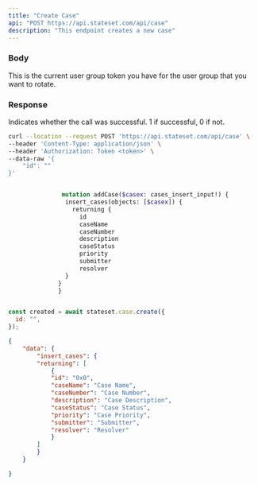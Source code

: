 ```yaml
---
title: "Create Case"
api: "POST https://api.stateset.com/api/case"
description: "This endpoint creates a new case"
---
```


### Body

<ParamField body="id" type="string">
  This is the current user group token you have for the user group that you want
  to rotate.
</ParamField>

### Response

<ResponseField name="success" type="number">
  Indicates whether the call was successful. 1 if successful, 0 if not.
</ResponseField>

<RequestExample>

```bash cURL
curl --location --request POST 'https://api.stateset.com/api/case' \
--header 'Content-Type: application/json' \
--header 'Authorization: Token <token>' \
--data-raw '{
    "id": ""
}'
```

```graphQL GraphQL

               mutation addCase($casex: cases_insert_input!) {
                insert_cases(objects: [$casex]) {
                  returning {
                    id
                    caseName
                    caseNumber
                    description
                    caseStatus
                    priority
                    submitter
                    resolver
                }
              }
              }
```

```javascript Node.js

const created = await stateset.case.create({
  id: "",
});

```

</RequestExample>

<ResponseExample>

```json Response
{
    "data": {
        "insert_cases": {
        "returning": [
            {
            "id": "0x0",
            "caseName": "Case Name",
            "caseNumber": "Case Number",
            "description": "Case Description",
            "caseStatus": "Case Status",
            "priority": "Case Priority",
            "submitter": "Submitter",
            "resolver": "Resolver"
            }
        ]
        }
    }

}
```

</ResponseExample>
